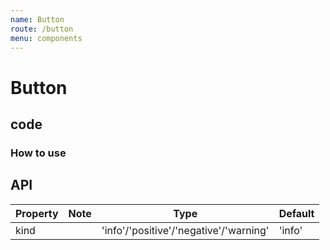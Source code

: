 ```yaml
---
name: Button 
route: /button
menu: components
---
```



# Button

## code

### How to use

<Playground>
    <ButtonDoc />
</Playground>

## API

| Property | Note     | Type                                         | Default |
| ---- | -------- | -------------------------------------------- | ------ |
| kind |  | 'info'/'positive'/'negative'/'warning' | 'info' |